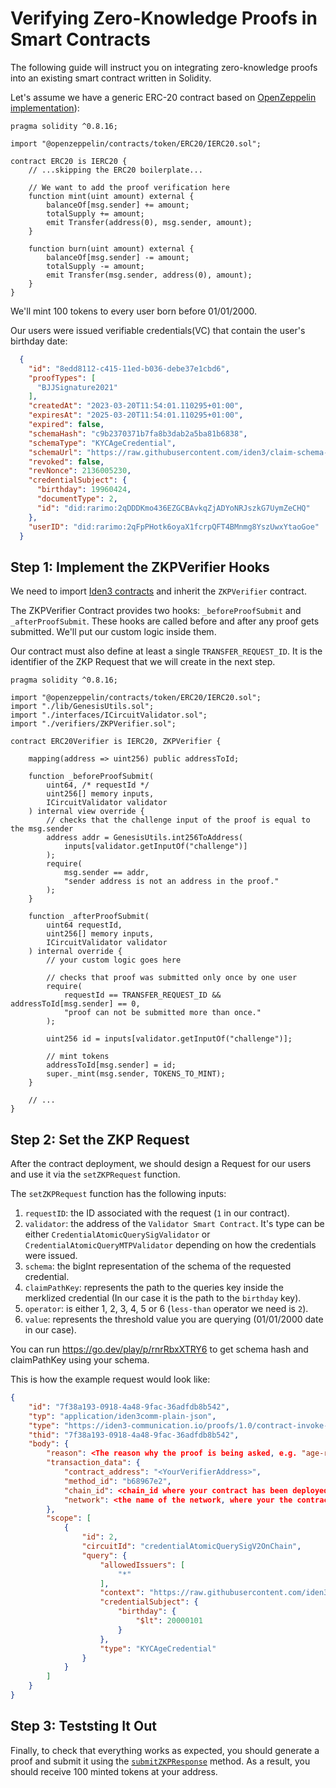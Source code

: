 ---
---
# Verifying Zero-Knowledge Proofs in Smart Contracts

The following guide will instruct you on integrating zero-knowledge proofs into an existing smart contract written in Solidity.

Let's assume we have a generic ERC-20 contract based on <a href="https://github.com/OpenZeppelin/openzeppelin-contracts/tree/master/contracts/token/ERC20" target="_blank" rel="noreferrer noopener">OpenZeppelin implementation</a>):

```solidity
pragma solidity ^0.8.16;

import "@openzeppelin/contracts/token/ERC20/IERC20.sol";

contract ERC20 is IERC20 {
    // ...skipping the ERC20 boilerplate...

    // We want to add the proof verification here
    function mint(uint amount) external {
        balanceOf[msg.sender] += amount;
        totalSupply += amount;
        emit Transfer(address(0), msg.sender, amount);
    }

    function burn(uint amount) external {
        balanceOf[msg.sender] -= amount;
        totalSupply -= amount;
        emit Transfer(msg.sender, address(0), amount);
    }
}
```

We'll mint 100 tokens to every user born before 01/01/2000.

Our users were issued verifiable credentials(VC) that contain the user's birthday date:

```json
  {
    "id": "8edd8112-c415-11ed-b036-debe37e1cbd6",
    "proofTypes": [
      "BJJSignature2021"
    ],
    "createdAt": "2023-03-20T11:54:01.110295+01:00",
    "expiresAt": "2025-03-20T11:54:01.110295+01:00",
    "expired": false,
    "schemaHash": "c9b2370371b7fa8b3dab2a5ba81b6838",
    "schemaType": "KYCAgeCredential",
    "schemaUrl": "https://raw.githubusercontent.com/iden3/claim-schema-vocab/main/schemas/json/KYCAgeCredential-v3.json",
    "revoked": false,
    "revNonce": 2136005230,
    "credentialSubject": {
      "birthday": 19960424,
      "documentType": 2,
      "id": "did:rarimo:2qDDDKmo436EZGCBAvkqZjADYoNRJszkG7UymZeCHQ"
    },
    "userID": "did:rarimo:2qFpPHotk6oyaX1fcrpQFT4BMnmg8YszUwxYtaoGoe"
  }
```



## Step 1: Implement the ZKPVerifier Hooks

We need to import <a href="https://github.com/iden3/contracts" target="_blank" rel="noreferrer noopener">Iden3 contracts</a> and inherit the `ZKPVerifier` contract.

The ZKPVerifier Contract provides two hooks: `_beforeProofSubmit` and `_afterProofSubmit`.
These hooks are called before and after any proof gets submitted. We'll put our custom logic inside them.

Our contract must also define at least a single `TRANSFER_REQUEST_ID`. It is the identifier of the ZKP Request that we will create in the next step.


```
pragma solidity ^0.8.16;

import "@openzeppelin/contracts/token/ERC20/IERC20.sol";
import "./lib/GenesisUtils.sol";
import "./interfaces/ICircuitValidator.sol";
import "./verifiers/ZKPVerifier.sol";

contract ERC20Verifier is IERC20, ZKPVerifier {

    mapping(address => uint256) public addressToId;

    function _beforeProofSubmit(
        uint64, /* requestId */
        uint256[] memory inputs,
        ICircuitValidator validator
    ) internal view override {
        // checks that the challenge input of the proof is equal to the msg.sender
        address addr = GenesisUtils.int256ToAddress(
            inputs[validator.getInputOf("challenge")]
        );
        require(
            msg.sender == addr,
            "sender address is not an address in the proof."
        );
    }

    function _afterProofSubmit(
        uint64 requestId,
        uint256[] memory inputs,
        ICircuitValidator validator
    ) internal override {
        // your custom logic goes here

        // checks that proof was submitted only once by one user
        require(
            requestId == TRANSFER_REQUEST_ID && addressToId[msg.sender] == 0,
            "proof can not be submitted more than once."
        );

        uint256 id = inputs[validator.getInputOf("challenge")];

        // mint tokens
        addressToId[msg.sender] = id;
        super._mint(msg.sender, TOKENS_TO_MINT);
    }

    // ...
}
```

## Step 2: Set the ZKP Request

After the contract deployment, we should design a Request for our users and use it via the `setZKPRequest` function.

The `setZKPRequest` function has the following inputs:

1. `requestID`: the ID associated with the request (`1` in our contract).
1. `validator`: the address of the `Validator Smart Contract`. It's type can be either `CredentialAtomicQuerySigValidator` or `CredentialAtomicQueryMTPValidator` depending on how the credentials were issued.
1. `schema`: the bigInt representation of the schema of the requested credential.
1. `claimPathKey`: represents the path to the queries key inside the merklized credential (In our case it is the path to the `birthday` key).
1. `operator`: is either 1, 2, 3, 4, 5 or 6 (`less-than` operator we need is `2`).
1. `value`: represents the threshold value you are querying (01/01/2000 date in our case).

You can run https://go.dev/play/p/rnrRbxXTRY6 to get schema hash and claimPathKey using your schema.

This is how the example request would look like:

```json
{
    "id": "7f38a193-0918-4a48-9fac-36adfdb8b542",
    "typ": "application/iden3comm-plain-json",
    "type": "https://iden3-communication.io/proofs/1.0/contract-invoke-request",
    "thid": "7f38a193-0918-4a48-9fac-36adfdb8b542",
    "body": {
        "reason": <The reason why the proof is being asked, e.g. "age-restricted mint">,
        "transaction_data": {
            "contract_address": "<YourVerifierAddress>",
            "method_id": "b68967e2",
            "chain_id": <chain_id where your contract has been deployed, e.g. 80001>,
            "network": <the name of the network, where your the contract has been deployed, e.g. "polygon-mumbai">
        },
        "scope": [
            {
                "id": 2,
                "circuitId": "credentialAtomicQuerySigV2OnChain",
                "query": {
                    "allowedIssuers": [
                        "*"
                    ],
                    "context": "https://raw.githubusercontent.com/iden3/claim-schema-vocab/main/schemas/json-ld/kyc-v3.json-ld",
                    "credentialSubject": {
                        "birthday": {
                            "$lt": 20000101
                        }
                    },
                    "type": "KYCAgeCredential"
                }
            }
        ]
    }
}
```

## Step 3: Teststing It Out

<!-- TODO: add instruction how to generate a proof -->

Finally, to check that everything works as expected, you should generate a proof and submit it using the [`submitZKPResponse`](https://github.com/iden3/contracts/blob/9d3a3e8f62bfbebb0c82b0145665c15471ebe9f6/contracts/verifiers/ZKPVerifier.sol#L40C14-L40C31) method. As a result, you should receive 100 minted tokens at your address.